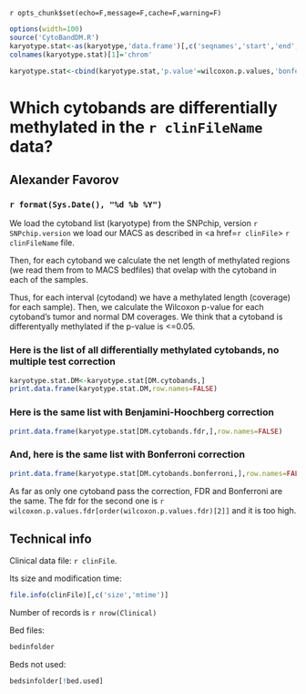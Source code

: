 `r opts_chunk$set(echo=F,message=F,cache=F,warning=F)`
<!-- cache is off, we save all the neccessary things in Rda -->

```{r load and calculate}
options(width=100)
source('CytoBandDM.R')
karyotype.stat<-as(karyotype,'data.frame')[,c('seqnames','start','end','name')]
colnames(karyotype.stat)[1]='chrom'

karyotype.stat<-cbind(karyotype.stat,'p.value'=wilcoxon.p.values,'bonferroni'=wilcoxon.p.values.bonferroni,'fdr'=wilcoxon.p.values.fdr,'is.hyper'=normals.are.less.methylated)
```


Which cytobands are differentially methylated in the `r clinFileName` data?
========================================================

Alexander Favorov  
-----------------------------------------------

### `r format(Sys.Date(), "%d %b %Y")` 


We load the cytoband list (karyotype) from the SNPchip, version `r SNPchip.version` we load our MACS as described in <a href=`r clinFile`> `r clinFileName` </a> file. 

Then, for each cytoband we calculate the net length of methylated regions (we read them from to MACS bedfiles) that ovelap with the cytoband in each of the samples.


Thus, for each interval (cytodand) we have a methylated length (coverage) for each sample).
Then, we calculate the Wilcoxon p-value for each cytoband's tumor and normal DM coverages.
We think that a cytoband is differentyally methylated if the p-value is <=0.05. 

### Here is the list of all differentially methylated cytobands, no multiple test correction

```{r print, no correction} 
karyotype.stat.DM<-karyotype.stat[DM.cytobands,]
print.data.frame(karyotype.stat.DM,row.names=FALSE)
```

### Here is the same list with Benjamini-Hoochberg correction
```{r print, with FDR} 
print.data.frame(karyotype.stat[DM.cytobands.fdr,],row.names=FALSE)
```

### And, here is the same list with Bonferroni correction
```{r print, with Bonferroni} 
print.data.frame(karyotype.stat[DM.cytobands.bonferroni,],row.names=FALSE)
```
As far as only one cytoband pass the correction, FDR and Bonferroni are the same. The fdr for the second one is `r wilcoxon.p.values.fdr[order(wilcoxon.p.values.fdr)[2]]` and it is too high. 

Technical info
-------------------------------
Clinical data file: `r clinFile`.

Its size and modification time: 
```{r file.info}
file.info(clinFile)[,c('size','mtime')] 
```
Number of records is `r nrow(Clinical)`

Bed files:
```{r bedsinfolder}
bedinfolder
```
Beds not used:
```{r not in DNAids}
bedsinfolder[!bed.used]
```

